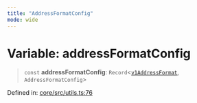 ```yaml
---
title: "AddressFormatConfig"
mode: wide
---
```

  
# Variable: addressFormatConfig

> `const` **addressFormatConfig**: `Record`\<[`v1AddressFormat`](../../../_turnkey/sdk-types/v1AddressFormat/readme), `AddressFormatConfig`\>

Defined in: [core/src/utils.ts:76](https://github.com/tkhq/sdk/blob/main/packages/core/src/utils.ts#L76)
